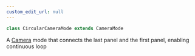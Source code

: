 ```yaml
---
custom_edit_url: null
---
```


```ts
class CircularCameraMode extends CameraMode
```

<div>

</div>

A [Camera](Camera) mode that connects the last panel and the first panel, enabling continuous loop


